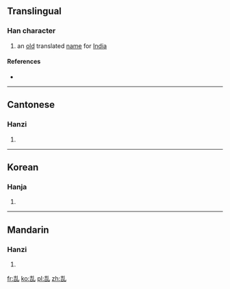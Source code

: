 ==Translingual==

===Han character===
{{Han char|rn=5|rad=乙|as=06|sn=7|four=|canj=土口山 (GRU)}}

# an [[old]] translated [[name]] for [[India]]

====References====
* {{Han ref|kx=0084.160|hdz=10053.130|uh=3416|ud=13334}}

----

==Cantonese==

===Hanzi===
{{yue-hanzi|jyut=[[zip6]]|y=jip6}}

# {{defn|lang=yue|sort=乙06}}

----

==Korean==

===Hanja===
{{ko-hanja|hangeul=혈|rv=hyeol|mr=hyŏl|y=hyel}}

# {{defn|lang=ko|sort=乙06}}

----

==Mandarin==

===Hanzi===
{{cmn-hanzi|pin=[[yè]] ([[ye4]])|wg=yeh<sup>4</sup>}}

# {{defn|lang=cmn|sort=乙06}}

[[fr:㐖]]
[[ko:㐖]]
[[pl:㐖]]
[[zh:㐖]]